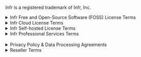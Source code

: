 Infr is a registered trademark of Infr, Inc.

<details>

{' '}
<summary> Infr Free and Open-Source Software (FOSS) License Terms </summary>

You can find a copy of our FOSS License Terms in our [GitHub repository](https://github.com/Infr/Infr-foss/blob/master/LICENSE). We license the FOSS version of Infr under the MIT License.

</details>

<details>

{' '}
<summary> Infr Cloud License Terms </summary>

These terms apply to any of our Infr Cloud plans, including Cloud Enterprise.

By signing up for a Infr Cloud License, you and any entity that you represent ("Customer") are unconditionally consenting to be bound by and are becoming a party to these Infr Subscription Terms ("Agreement") as of the date of Customer's first download of the licensed materials (the "effective date"). Customer's continued use of the software or any licensed materials provided by Infr, Inc., trading as Infr ("Infr") (or one of its affiliates and/or subsidiaries, as specified on an order form or quote), shall also constitute assent to the terms of this agreement. If these terms are considered an offer, acceptance is expressly limited to these terms. If you are executing this agreement on behalf of an organization, you represent that you have authority to do so.

## 1. License and support

1.1 Subject to the terms and conditions of this Agreement, Infr hereby grants to Customer and its Affiliates (as defined below) a limited, non-exclusive, non-transferable, non-sublicensable license for Customer’s and its Affiliates’ employees and contractors to (1) internally (a) use, reproduce, modify, prepare derivative works based upon, and display the code of Infr Cloud Edition at the tier level selected by Customer (or set forth on a Quote (as defined below), if applicable with the specifications generally promulgated by Infr from time to time (the “Software”), solely (i) for its internal use in connection with the development of Customer’s and/or its Affiliates’ own software, and (ii) at the level of usage for which Customer has paid Infr; and (b) use the documentation, training materials or other materials supplied by Infr (the “Other Infr Materials”); and (2) modify the Software and publish patches to the Software, solely at the level of usage for which Customer has paid Infr. Notwithstanding anything to the contrary, Customer agrees that Infr and/or its licensors (as applicable) retain all right, title and interest in and to all Software incorporated in such modifications and/or patches, and all such Software may only be used, copied, modified, displayed, distributed, or otherwise exploited in full compliance with this Agreement, and with a valid Infr Cloud Edition subscription for the correct level of usage. The Software and Other Infr Materials are collectively referred to herein as the “Licensed Materials.” “Affiliate” means any entity(ies) controlling, controlled by, and/or under common control with a party hereto, where “control” means the ownership of more than 50% of the voting securities in such entity. “User” means each individual end-user (person or machine) of Customer and/or its Affiliates (including, without limitation, employees, agents or consultants thereof) with access to the Licensed Materials hereunder.

1.2 Subject to the terms hereof, Infr will provide reasonable support to Customer for the Licensed Materials as set forth on the 'Features' page, for the support plan selected and paid for by Customer. Notwithstanding anything to the contrary, in the event that Customer does not reasonably comply with written specifications or instructions from Infr’s service engineers regarding any support issue or request (including without limitation, failure to make backups of Customer’s Licensed Materials) (each, a “Support Issue”), Infr may terminate its support obligations to Customer with respect to such Support Issue upon fifteen (15) days’ written notice if Customer does not cure such noncompliance within the notice period.

1.2.1 Infr will use reasonable commercial efforts to respond to support questions by Slack, email or in-app chat. The number of support questions is not limited.

## 2. Restrictions and responsibilities

2.1 Except as expressly authorized in Section 1.1, Customer will not, and will not permit any third party to: use the Licensed Materials for any purpose other than as specifically authorized in Section 1, or in such a manner that would enable any unlicensed person to access the Licensed Materials; use the Licensed Materials or any other Infr software for timesharing or service bureau purposes or for any purpose other than its and its Affiliates’ own internal use (including without limitation, sublicensing, distributing, selling, reselling any of the foregoing); except as expressly permitted herein; use the Licensed Materials in connection with any high risk or strict liability activity (including, without limitation, space travel, firefighting, police operations, power plant operation, military operations, rescue operations, hospital and medical operations or the like); use the Licensed Materials or software other than in accordance with this Agreement and in compliance with all applicable laws and regulations (including but not limited to any privacy laws, and laws and regulations concerning intellectual property, consumer and child protection, obscenity or defamation); or use the Licensed Materials in any manner that (1) is harmful, fraudulent, deceptive, threatening, abusive, harassing, tortious, defamatory, vulgar, obscene, or libelous (including without limitation, accessing any computer, computer system, network, software, or data without authorization, breaching the security of another user or system, and/or attempting to circumvent any User authentication or security process), (2) impersonates any person or entity, including without limitation any employee or representative of Infr, or (3) contains a virus, trojan horse, worm, time bomb, unsolicited bulk, commercial, or “spam” message, or other harmful computer code, file, or program (including without limitation, password guessing programs, decoders, password gatherers, keystroke loggers, cracking tools, packet sniffers, and/or encryption circumvention programs).

2.2 Customer will cooperate with Infr in connection with the performance of this Agreement by making available such personnel and information as may be reasonably required, and taking such other actions as Infr may reasonably request. Customer will also cooperate with Infr in establishing a password or other procedures for verifying that only designated employees of Customer have access to any administrative functions of the Licensed Materials. Customer shall maintain during the term of this Agreement and through the end of the third year after the date on which the final payment is made under this Agreement, books, records, contracts and accounts relating to the payments due Infr under this Agreement (collectively, the “Customer Records”). Infr may, at its sole expense, upon 30 days’ prior written notice to Customer and during Customer’s normal business hours and subject to industry-standard confidentiality obligations, hire an independent third party auditor to audit the Customer Records only to verify the amounts payable under this Agreement. If an audit reveals underpayment, then Customer shall promptly pay the deficiency to Infr plus late fees pursuant to Section 5.2. Infr shall bear the cost of an audit unless the audit reveals underpayment by more than 5% for the audited period, in which case Customer shall promptly pay Infr for the reasonable costs of the audit.

2.3 Customer will be responsible for maintaining the security of Customer’s account, passwords (including but not limited to administrative and User passwords) and files, and for all uses of Customer account with or without Customer’s knowledge or consent.

2.4 Customer will not sign up for multiple Infr Cloud Licenses under a single organization without prior written permission from Infr.

## 3. Confidentiality

3.1 Each party (the “Receiving Party”) understands that the other party (the “Disclosing Party”) has disclosed or may disclose information relating to the Disclosing Party’s technology or business (hereinafter referred to as “Proprietary Information” of the Disclosing Party). Without limiting the foregoing, the Licensed Materials are Infr Proprietary Information.

3.2 The Receiving Party agrees: (i) not to divulge to any third person any such Proprietary Information, (ii) to give access to such Proprietary Information solely to those employees with a need to have access thereto for purposes of this Agreement, and (iii) to take the same security precautions to protect against disclosure or unauthorized use of such Proprietary Information that the party takes with its own proprietary information, but in no event will a party apply less than reasonable precautions to protect such Proprietary Information. The Disclosing Party agrees that the foregoing will not apply with respect to any information that the Receiving Party can document (a) is or becomes generally available to the public without any action by, or involvement of, the Receiving Party, or (b) was in its possession or known by it prior to receipt from the Disclosing Party, or (c) was rightfully disclosed to it without restriction by a third party, or (d) was independently developed without use of any Proprietary Information of the Disclosing Party. Nothing in this Agreement will prevent the Receiving Party from disclosing Proprietary Information pursuant to any judicial or governmental order, provided that the Receiving Party gives the Disclosing Party reasonable prior notice of such disclosure to contest such order. In any event, Infr may collect data with respect to and report on the aggregate response rate and other aggregate measures of the Licensed Materials’ performance and Customer’s usage of the Licensed Materials; provided that Infr will not identify Customer as the source of any such data without Customer’s prior written consent. For the avoidance of doubt, use of a third party to host the data collected shall not be deemed a disclosure.

3.3 Each party acknowledges and agrees that the other may suffer irreparable damage in the event of a breach of the terms of Sections 1.1, 2.1 or 3.2 of this Agreement and that such party will be entitled to seek injunctive relief (without the necessity of posting a bond) in the event of any such breach.

3.4 Both parties will have the right to disclose the existence of the relationship between the parties, but not the terms and conditions of this Agreement, unless such disclosure of the Agreement terms is approved in writing by both Parties prior to such disclosure, or is included in a filing required to be made by a party with a governmental authority (provided such party will use reasonable efforts to obtain confidential treatment or a protective order) or is made on a confidential basis as reasonably necessary to potential investors or acquirers.

## 4. Intellectual property rights

4.1 Except as expressly set forth herein, Infr alone (and its licensors, where applicable) will retain all intellectual property rights relating to the Licensed Materials and any suggestions, ideas, enhancement requests, feedback, code, or other recommendations provided by Customer, its Affiliates or any third party relating to the Licensed Materials, which are hereby assigned to Infr. This Agreement is not a sale and does not convey to Customer any rights of ownership in or related to the Licensed Materials, or any intellectual property rights.

4.2 Customer shall not remove, alter or obscure any of Infr’s (or its licensors’) copyright notices, proprietary legends, trademark or service mark attributions, patent markings or other indicia of Infr’s (or its licensors’) ownership or contribution from the Licensed Materials. Additionally, Customer agrees to reproduce and include Infr’s (and its licensors’) proprietary and copyright notices on any copies of the Licensed Materials, or on any portion thereof, including reproduction of the copyright notice. Notwithstanding anything to the contrary herein, certain components of the Licensed Materials, including without limitation, any component of the Licensed Materials distributed by Infr as part of the Infr Community Edition, are licensed by third parties pursuant to the terms of certain third party licenses described in such source code annotations.

4.3 Customer and its licensors shall (and Customer hereby represents and warrants that they do) have and retain all right, title and interest (including, without limitation, sole ownership of) all software, information, content and data provided by or on behalf of Customer or made available or otherwise distributed through use of the Licensed Materials (“Content”) and the intellectual property rights with respect to that Content. If Infr receives any notice or claim that any Content, or Customer’s activities hereunder (including without limitation, with respect to any Content), infringes or violates the rights of a third party or any applicable law or regulation (a “Claim”), Customer will indemnify, defend and hold Infr harmless from all liability, damages, settlements, attorney fees and other costs and expenses in connection with any such Claim, as incurred. The immediately foregoing indemnity obligations are expressly conditioned on Infr providing Customer with prompt notice of, and reasonable cooperation and sole control over the defense and/or settlement of the applicable Claim. Subject to the foregoing, Infr may participate in the defense and/or settlement of any applicable Claim with counsel of its choosing at its own expense.

4.4 Infr will defend, indemnify and hold Customer harmless from liability and other amounts paid or payable to unaffiliated third parties resulting from the infringement or violation of any intellectual property or proprietary rights by the Licensed Materials, provided Infr is promptly notified of any and all threats, claims and proceedings related thereto and given reasonable assistance and the opportunity to assume sole control over defense and settlement thereof. Subject to the foregoing, Customer may participate in the defense and/or settlement of any claim that is indemnifiable by Infr with counsel of its choosing at its own expense. The foregoing obligations do not apply with respect to portions or components of the Licensed Materials (i) not created by Infr, (ii) that are modified after delivery by Infr, (iii) combined with other products, processes or materials where the alleged infringement relates to such combination, (iv) where Customer continues allegedly infringing activity after being notified thereof or after being informed of modifications that would have avoided the alleged infringement, or (v) where Customer’s use of the Licensed Materials is not strictly in accordance with this Agreement and all related documentation.

## 5. Payment of fees

5.1 Customer will pay Infr the then applicable fees described in the Order Form or Quote for the Licensed Materials in accordance with the terms therein (the “Fees”). If Customer’s use of the Licensed Materials exceeds the Service Capacity set forth on the Order Form or Quote or otherwise requires the payment of additional fees (per the terms of this Agreement), Customer shall be billed for such usage and Customer agrees to pay the additional fees in the manner provided herein. Infr reserves the right to change the Fees or applicable charges and to institute new charges and Fees at the end of the Initial Service Term or then current renewal term, upon thirty (30) days prior notice to Customer (which may be sent by email). If Customer believes that Infr has billed Customer incorrectly, Customer must contact Infr no later than 60 days after the closing date on the first billing statement in which the error or problem appeared, in order to receive an adjustment or credit. Inquiries should be directed to Company’s customer support department (support@Infr.com).

5.2 Infr may choose to bill through an invoice, in which case, full payment for invoices issued in any given month must be received by Infr according to the payment terms specified in the invoice. Unpaid amounts are subject to a finance charge of 1.5% per month on any outstanding balance, or the maximum permitted by law, whichever is lower, plus all expenses of collection and may result in immediate termination of Service. Customer shall be responsible for all taxes associated with the Licenses Materials other than U.S. taxes based on Infr’s net income.

5.3 Our fees do not include any taxes, levies, duties or similar governmental assessments of any nature, including, for example, value-added, sales, GST, use or withholding taxes, assessable by any jurisdiction whatsoever in relation to your purchases under this Agreement (collectively, the “Taxes”). You are solely responsible for paying all Taxes associated with your purchases hereunder. If we have a legal obligation to pay or collect Taxes for which you are responsible for under this Clause 4.3, we shall invoice you and you shall pay that amount to us unless you provide us with a valid tax exemption certificate authorised by the appropriate taxing authority. We shall calculate applicable Taxes based on your billing address as detailed on the relevant Order Form or Quote (it is your duty to inform us if Taxes should be assessed on a different address). You shall promptly notify us of any changes to any of your addresses specified in an Order Form or Quote. Taxes shall not be deducted from or set-off against the fees in the applicable Order Form or Quote.

5.4 Subject to earlier termination as provided below, this Agreement is for the Initial Service Term as specified in the Order Form or Quote, and shall be automatically renewed for additional periods of the same duration as the Initial Service Term (collectively, the “Term”), unless either party requests termination with at least thirty (30) days notice.

## 6. Termination

6.1 This Agreement shall continue until terminated in accordance with this Section 6. Either party may terminate this Agreement upon 30 days’ written notice to the other party hereto in the event that Customer has no then-current subscription with respect to the Licensed Materials.

6.2 Customer may terminate this Agreement at any time upon written notice to Infr. Either party may terminate this Agreement immediately upon 30 days’ written notice to the other party in the event of any material breach of this Agreement (including without limitation, any breach of Section 2.2 and/or failure to pay any amounts when due hereunder) by such party where such material breach is not cured during such notice period.

6.3 Either party may terminate this Agreement, without notice, (i) upon the institution by or against the other party of insolvency, receivership or bankruptcy proceedings (provided such proceedings are not dismissed within one hundred twenty (120) days of such institution), (ii) upon the other party’s making an assignment for the benefit of creditors, or (iii) upon the other party’s dissolution or ceasing to do business without a successor.

6.4 Customer’s rights to the Licensed Materials, and any licenses granted hereunder, shall terminate upon any termination of this Agreement. In the event that Customer terminates this Agreement pursuant to the second sentence of Section 6.2 above, Infr will refund to Customer a pro-rated portion of pre-paid Fees for Services not actually received by Customer as of the date of such termination. The following Sections will survive any termination of this Agreement: 2 through 6 (except for Section 4.3), and 8 through 11.

## 7. Warranty; Customer Software Security

Infr represents and warrants that (i) it has all rights and licenses necessary for it to perform its obligations hereunder, and (ii) it will not knowingly include, in any Infr software released to the public and provided to Customer hereunder, any computer code or other computer instructions, devices or techniques, including without limitation those known as disabling devices, trojans, or time bombs, that are intentionally designed to disrupt, disable, harm, infect, defraud, damage, or otherwise impede in any manner, the operation of a network, computer program or computer system or any component thereof, including its security or user data. If, at any time, Infr fails to comply with the warranty in this Section, Customer may promptly notify Infr in writing of any such noncompliance. Infr will, within thirty (30) days of receipt of such written notification, either correct the noncompliance or provide Customer with a plan for correcting the noncompliance. If the noncompliance is not corrected or if a reasonably acceptable plan for correcting them is not established during such period, Customer may terminate this Agreement as its sole and exclusive remedy for such noncompliance.

## 8. Warranty Disclaimer

EXCEPT AS EXPRESSLY STATED HEREIN, THE LICENSED MATERIALS, SOFTWARE AND Infr PROPRIETARY INFORMATION AND ANYTHING PROVIDED IN CONNECTION WITH THIS AGREEMENT ARE PROVIDED “AS-IS,” WITHOUT ANY WARRANTIES OF ANY KIND. Infr AND ITS LICENSORS HEREBY DISCLAIM ALL WARRANTIES, EXPRESS OR IMPLIED, INCLUDING, WITHOUT LIMITATION, ALL IMPLIED WARRANTIES OF MERCHANTABILITY, FITNESS FOR A PARTICULAR PURPOSE, TITLE, AND NON-INFRINGEMENT.

## 9. Limitation of liability

EXCEPT WITH RESPECT TO BREACH(ES) OF SECTION 1.1 AND/OR 2.1, IN NO EVENT WILL EITHER PARTY OR THEIR LICENSORS BE LIABLE FOR ANY INDIRECT, PUNITIVE, INCIDENTAL, SPECIAL, OR CONSEQUENTIAL DAMAGES ARISING OUT OF OR IN ANY WAY CONNECTED WITH THE USE OF THE LICENSED MATERIALS OR ANYTHING PROVIDED IN CONNECTION WITH THIS AGREEMENT, ANY DELAY OR INABILITY TO USE THE LICENSED MATERIALS OR ANYTHING PROVIDED IN CONNECTION WITH THIS AGREEMENT OR OTHERWISE ARISING FROM THIS AGREEMENT, INCLUDING WITHOUT LIMITATION, LOSS OF REVENUE OR ANTICIPATED PROFITS OR LOST BUSINESS OR LOST SALES, WHETHER BASED IN CONTRACT, TORT (INCLUDING NEGLIGENCE), STRICT LIABILITY, OR OTHERWISE, EVEN IF SUCH PARTY HAS BEEN ADVISED OF THE POSSIBILITY OF DAMAGES. EXCEPT WITH RESPECT TO BREACH(ES) OF SECTION 1.1 AND/OR 2.1, THE TOTAL LIABILITY OF EACH PARTY AND ITS LICENSORS, WHETHER BASED IN CONTRACT, TORT (INCLUDING NEGLIGENCE OR STRICT LIABILITY), OR OTHERWISE, WILL NOT EXCEED, IN THE AGGREGATE, THE GREATER OF (i) ONE THOUSAND DOLLARS ($1,000), OR (ii) THE FEES PAID TO Infr HEREUNDER IN ONE YEAR PERIOD ENDING ON THE DATE THAT A CLAIM OR DEMAND IS FIRST ASSERTED. THE FOREGOING LIMITATIONS WILL APPLY NOTWITHSTANDING ANY FAILURE OF ESSENTIAL PURPOSE OF ANY LIMITED REMEDY.

## 10. U.S. Government Matters

Notwithstanding anything else, Customer may not provide to any person or export or re-export or allow the export or re-export of the Licensed Materials or any software or anything related thereto or any direct product thereof (collectively “Controlled Subject Matter”), in violation of any restrictions, laws or regulations of the United States Department of Commerce, the United States Department of Treasury Office of Foreign Assets Control, or any other United States or foreign agency or authority. Without limiting the foregoing Customer acknowledges and agrees that the Controlled Subject Matter will not be used or transferred or otherwise exported or re-exported to countries as to which the United States maintains an embargo (collectively, “Embargoed Countries”), or to or by a national or resident thereof, or any person or entity on the U.S. Department of Treasury’s List of Specially Designated Nationals or the U.S. Department of Commerce’s Table of Denial Orders (collectively, “Designated Nationals”). The lists of Embargoed Countries and Designated Nationals are subject to change without notice. Use of the Licensed Materials is representation and warranty that the User is not located in, under the control of, or a national or resident of an Embargoed Country or Designated National. The Controlled Subject Matter may use or include encryption technology that is subject to licensing requirements under the U.S. Export Administration Regulations. As defined in FAR section 2.101, any software and documentation provided by Infr are “commercial items” and according to DFAR section 252.2277014(a)(1) and (5) are deemed to be “commercial computer software” and “commercial computer software documentation.” Consistent with DFAR section 227.7202 and FAR section 12.212, any use modification, reproduction, release, performance, display, or disclosure of such commercial software or commercial software documentation by the U.S. Government will be governed solely by the terms of this Agreement and will be prohibited except to the extent expressly permitted by the terms of this Agreement.

## 11. Miscellaneous

If any provision of this Agreement is found to be unenforceable or invalid, that provision will be limited or eliminated to the minimum extent necessary so that this Agreement will otherwise remain in full force and effect and enforceable. This Agreement is not assignable, transferable or sublicensable by either party without the other party’s prior written consent, not to be unreasonably withheld or delayed; provided that either party may transfer and/or assign this Agreement to a successor in the event of a sale of all or substantially all of its business or assets to which this Agreement relates. Both parties agree that this Agreement is the complete and exclusive statement of the mutual understanding of the parties and supersedes and cancels all previous written and oral agreements, communications and other understandings relating to the subject matter of this Agreement, and that all waivers and modifications must be in a writing signed or otherwise agreed to by each party, except as otherwise provided herein. No agency, partnership, joint venture, or employment is created as a result of this Agreement and neither party has any authority of any kind to bind the other in any respect whatsoever. In any action or proceeding to enforce rights under this Agreement, the prevailing party will be entitled to recover costs and attorneys’ fees. All notices under this Agreement will be in writing and will be deemed to have been duly given when received, if personally delivered; when receipt is electronically confirmed, if transmitted by facsimile or e-mail; and upon receipt, if sent by certified or registered mail (return receipt requested), postage prepaid. Infr will not be liable for any loss resulting from a cause over which it does not have direct control. This Agreement will be governed by the laws of the State of California, U.S.A. without regard to its conflict of laws provisions. The federal and state courts sitting in San Francisco County, California, U.S.A. will have proper and exclusive jurisdiction and venue with respect to any disputes arising from or related to the subject matter of this Agreement.

## 12. Data privacy

Customer shall ensure that any and all information or data, including without limitation, personal data, used by Customer in connection with the Agreement (“Customer Data”) is collected, processed, transferred and used in full compliance with Applicable Data Protection Laws (as defined below) and that it has all obtained all necessary authorizations and consents from any data subjects to process Customer Data. “Applicable Data Protection Laws” means any applicable laws, statutes or regulations as may be amended, extended or re-enacted from time to time which relate to personal data including without limitation (ii) from and after 25 May 2018, GDPR and any EU Member State laws implementing the GDPR; and (iii) the e-Privacy Directive 2002/58/EC, as amended and as transposed into EU Member State law and any legislation replacing the e-Privacy Directive and (b) “GDPR” means the Regulation (EU) 2016/679 of the European Parliament and of the Counsel of 27 April 2016 on the protection of natural persons with regard to the processing of personal data and on the free movement of such data, and repealing Directive 95/46/EC (General Data Protection Regulation). We may enter into a GDPR Data Processing Agreement with certain Cloud clients, depending on the nature of the installation, how data is being processed, and where it is stored. Our standard form agreement can be viewed [here](https://docs.google.com/document/d/1xfpP1SCFoI1qSKM6rEt9VqRLRUEXiKj9_0Tvv2mP928/edit?usp=sharing).

</details>

<details>
  
  <summary> Infr Self-hosted License Terms </summary>

These terms apply to any of our Self-hosted plans, including Self-hosted Enterprise.

By signing up for Infr Self-hosted License, you and any entity that you represent ("Customer") are unconditionally consenting to be bound by and are becoming a party to these Infr Subscription Terms ("Agreement") as of the date of Customer's first download of the licensed materials (the "effective date"). Customer's continued use of the software or any licensed materials provided by Infr, Inc., trading as Infr ("Infr") (or one of its affiliates and/or subsidiaries, as specified on an order form or quote), shall also constitute assent to the terms of this agreement. If these terms are considered an offer, acceptance is expressly limited to these terms. If you are executing this agreement on behalf of an organization, you represent that you have authority to do so.

## 1. License and support

1.1 Subject to the terms and conditions of this Agreement, Infr hereby grants to Customer and its Affiliates (as defined below) a limited, non-exclusive, non-transferable, non-sublicensable license for Customer’s and its Affiliates’ employees and contractors to (1) internally (a) use, reproduce, modify, prepare derivative works based upon, and display the code of Infr Self-hosted edition at the tier level selected by Customer (or set forth on an Order Form or Quote (as defined below), if applicable with the specifications generally promulgated by Infr from time to time (the “Software”), excluding Options for the Self-hosted edition unless listed on the Order Form or Quote, solely (i) for its internal use in connection with the development of Customer’s and/or its Affiliates’ own software, and (ii) for the level of event volumes for which Customer has paid Infr; and (b) use the documentation, training materials or other materials supplied by Infr (the “Other Infr Materials”); and (2) modify the Software and publish patches to the Software, solely for the level of event volumes for which Customer has paid Infr. Notwithstanding anything to the contrary, Customer agrees that Infr and/or its licensors (as applicable) retain all right, title and interest in and to all Software incorporated in such modifications and/or patches, and all such Software may only be used, copied, modified, displayed, distributed, or otherwise exploited in full compliance with this Agreement, and with a valid Infr Self-hosted edition subscription for the correct number of seats. The Software and Other Infr Materials are collectively referred to herein as the “Licensed Materials.” “Affiliate” means any entity(ies) controlling, controlled by, and/or under common control with a party hereto, where “control” means the ownership of more than 50% of the voting securities in such entity. “User” means each individual end-user (person or machine) of Customer and/or its Affiliates (including, without limitation, employees, agents or consultants thereof) with access to the Licensed Materials hereunder.

1.2 Subject to the terms hereof, Infr will provide reasonable support to Customer for the Licensed Materials as set forth on the 'Features' page, for the support plan selected and paid for by Customer. Notwithstanding anything to the contrary, in the event that Customer does not reasonably comply with written specifications or instructions from Infr’s service engineers regarding any support issue or request (including without limitation, failure to make backups of Customer’s Licensed Materials) (each, a “Support Issue”), Infr may terminate its support obligations to Customer with respect to such Support Issue upon fifteen (15) days’ written notice if Customer does not cure such noncompliance within the notice period.

1.2.1 Infr will use reasonable commercial efforts to respond to support questions by Slack, email or in-app chat within two business days. The number of support questions is not limited.

## 2. Restrictions and responsibilities

2.1 Except as expressly authorized in Section 1.1, Customer will not, and will not permit any third party to: use the Licensed Materials for any purpose other than as specifically authorized in Section 1, or in such a manner that would enable any unlicensed person to access the Licensed Materials; use the Licensed Materials or any other Infr software for timesharing or service bureau purposes or for any purpose other than its and its Affiliates’ own internal use (including without limitation, sublicensing, distributing, selling, reselling any of the foregoing); except as expressly permitted herein; use the Licensed Materials in connection with any high risk or strict liability activity (including, without limitation, space travel, firefighting, police operations, power plant operation, military operations, rescue operations, hospital and medical operations or the like); use the Licensed Materials or software other than in accordance with this Agreement and in compliance with all applicable laws and regulations (including but not limited to any privacy laws, and laws and regulations concerning intellectual property, consumer and child protection, obscenity or defamation); or use the Licensed Materials in any manner that (1) is harmful, fraudulent, deceptive, threatening, abusive, harassing, tortious, defamatory, vulgar, obscene, or libelous (including without limitation, accessing any computer, computer system, network, software, or data without authorization, breaching the security of another user or system, and/or attempting to circumvent any User authentication or security process), (2) impersonates any person or entity, including without limitation any employee or representative of Infr, or (3) contains a virus, trojan horse, worm, time bomb, unsolicited bulk, commercial, or “spam” message, or other harmful computer code, file, or program (including without limitation, password guessing programs, decoders, password gatherers, keystroke loggers, cracking tools, packet sniffers, and/or encryption circumvention programs).

2.2 Customer will cooperate with Infr in connection with the performance of this Agreement by making available such personnel and information as may be reasonably required, and taking such other actions as Infr may reasonably request. Customer will also cooperate with Infr in establishing a password or other procedures for verifying that only designated employees of Customer have access to any administrative functions of the Licensed Materials. Customer shall maintain during the term of this Agreement and through the end of the third year after the date on which the final payment is made under this Agreement, books, records, contracts and accounts relating to the payments due Infr under this Agreement (collectively, the “Customer Records”). Infr may, at its sole expense, upon 30 days’ prior written notice to Customer and during Customer’s normal business hours and subject to industry-standard confidentiality obligations, hire an independent third party auditor to audit the Customer Records only to verify the amounts payable under this Agreement. If an audit reveals underpayment, then Customer shall promptly pay the deficiency to Infr plus late fees pursuant to Section 5.2. Infr shall bear the cost of an audit unless the audit reveals underpayment by more than 5% for the audited period, in which case Customer shall promptly pay Infr for the reasonable costs of the audit.

2.3 Customer will be responsible for maintaining the security of Customer’s account, passwords (including but not limited to administrative and User passwords) and files, and for all uses of Customer account with or without Customer’s knowledge or consent.

2.4 Customer will not air gap their Infr Self-hosted instance without prior permission from Infr, as this prevents us from being able to bill you correctly based on usage.

## 3. Confidentiality

3.1 Each party (the “Receiving Party”) understands that the other party (the “Disclosing Party”) has disclosed or may disclose information relating to the Disclosing Party’s technology or business (hereinafter referred to as “Proprietary Information” of the Disclosing Party). Without limiting the foregoing, the Licensed Materials are Infr Proprietary Information.

3.2 The Receiving Party agrees: (i) not to divulge to any third person any such Proprietary Information, (ii) to give access to such Proprietary Information solely to those employees with a need to have access thereto for purposes of this Agreement, and (iii) to take the same security precautions to protect against disclosure or unauthorized use of such Proprietary Information that the party takes with its own proprietary information, but in no event will a party apply less than reasonable precautions to protect such Proprietary Information. The Disclosing Party agrees that the foregoing will not apply with respect to any information that the Receiving Party can document (a) is or becomes generally available to the public without any action by, or involvement of, the Receiving Party, or (b) was in its possession or known by it prior to receipt from the Disclosing Party, or (c) was rightfully disclosed to it without restriction by a third party, or (d) was independently developed without use of any Proprietary Information of the Disclosing Party. Nothing in this Agreement will prevent the Receiving Party from disclosing Proprietary Information pursuant to any judicial or governmental order, provided that the Receiving Party gives the Disclosing Party reasonable prior notice of such disclosure to contest such order. In any event, Infr may collect data with respect to and report on the aggregate response rate and other aggregate measures of the Licensed Materials’ performance and Customer’s usage of the Licensed Materials; provided that Infr will not identify Customer as the source of any such data without Customer’s prior written consent. For the avoidance of doubt, use of a third party to host the data collected shall not be deemed a disclosure.

3.3 Each party acknowledges and agrees that the other may suffer irreparable damage in the event of a breach of the terms of Sections 1.1, 2.1 or 3.2 of this Agreement and that such party will be entitled to seek injunctive relief (without the necessity of posting a bond) in the event of any such breach.

3.4 Both parties will have the right to disclose the existence of the relationship between the parties, but not the commercial terms of this Agreement, unless such disclosure of the Agreement terms is approved in writing by both Parties prior to such disclosure, or is included in a filing required to be made by a party with a governmental authority (provided such party will use reasonable efforts to obtain confidential treatment or a protective order) or is made on a confidential basis as reasonably necessary to potential investors or acquirers.

## 4. Intellectual property rights

4.1 Except as expressly set forth herein, Infr alone (and its licensors, where applicable) will retain all intellectual property rights relating to the Licensed Materials and any suggestions, ideas, enhancement requests, feedback, code, or other recommendations provided by Customer, its Affiliates or any third party relating to the Licensed Materials, which are hereby assigned to Infr. This Agreement is not a sale and does not convey to Customer any rights of ownership in or related to the Licensed Materials, or any intellectual property rights.

4.2 Customer shall not remove, alter or obscure any of Infr’s (or its licensors’) copyright notices, proprietary legends, trademark or service mark attributions, patent markings or other indicia of Infr’s (or its licensors’) ownership or contribution from the Licensed Materials. Additionally, Customer agrees to reproduce and include Infr’s (and its licensors’) proprietary and copyright notices on any copies of the Licensed Materials, or on any portion thereof, including reproduction of the copyright notice. Notwithstanding anything to the contrary herein, certain components of the Licensed Materials, including without limitation, any component of the Licensed Materials distributed by Infr as part of the Infr Community Edition, are licensed by third parties pursuant to the terms of certain third party licenses described in such source code annotations.

4.3 Customer and its licensors shall (and Customer hereby represents and warrants that they do) have and retain all right, title and interest (including, without limitation, sole ownership of) all software, information, content and data provided by or on behalf of Customer or made available or otherwise distributed through use of the Licensed Materials (“Content”) and the intellectual property rights with respect to that Content. If Infr receives any notice or claim that any Content, or Customer’s activities hereunder (including without limitation, with respect to any Content), infringes or violates the rights of a third party or any applicable law or regulation (a “Claim”), Customer will indemnify, defend and hold Infr harmless from all liability, damages, settlements, attorney fees and other costs and expenses in connection with any such Claim, as incurred. The immediately foregoing indemnity obligations are expressly conditioned on Infr providing Customer with prompt notice of, and reasonable cooperation and sole control over the defense and/or settlement of the applicable Claim. Subject to the foregoing, Infr may participate in the defense and/or settlement of any applicable Claim with counsel of its choosing at its own expense.

4.4 Infr will defend, indemnify and hold Customer harmless from liability and other amounts paid or payable to unaffiliated third parties resulting from the infringement or violation of any intellectual property or proprietary rights by the Licensed Materials, provided Infr is promptly notified of any and all threats, claims and proceedings related thereto and given reasonable assistance and the opportunity to assume sole control over defense and settlement thereof. Subject to the foregoing, Customer may participate in the defense and/or settlement of any claim that is indemnifiable by Infr with counsel of its choosing at its own expense. The foregoing obligations do not apply with respect to portions or components of the Licensed Materials (i) not created by Infr, (ii) that are modified after delivery by Infr, (iii) combined with other products, processes or materials where the alleged infringement relates to such combination, (iv) where Customer continues allegedly infringing activity after being notified thereof or after being informed of modifications that would have avoided the alleged infringement, or (v) where Customer’s use of the Licensed Materials is not strictly in accordance with this Agreement and all related documentation.

## 5. Payment of fees

5.1 Customer will pay Infr the then applicable fees described in the Order Form or Quote for the Licensed Materials in accordance with the terms therein (the “Fees”). If Customer’s use of the Licensed Materials exceeds the Service Capacity set forth on the Order Form or Quote or otherwise requires the payment of additional fees (per the terms of this Agreement), Customer shall be billed for such usage and Customer agrees to pay the additional fees in the manner provided herein. Infr reserves the right to change the Fees or applicable charges and to institute new charges and Fees at the end of the Initial Service Term or then current renewal term, upon thirty (30) days prior notice to Customer (which may be sent by email). If Customer believes that Infr has billed Customer incorrectly, Customer must contact Infr no later than 60 days after the closing date on the first billing statement in which the error or problem appeared, in order to receive an adjustment or credit. Inquiries should be directed to Company’s customer support department (support@Infr.com).

5.2 Infr may choose to bill through an invoice, in which case, full payment for invoices issued in any given month must be received by Infr according to the payment terms specified in the invoice. Unpaid amounts are subject to a finance charge of 1.5% per month on any outstanding balance, or the maximum permitted by law, whichever is lower, plus all expenses of collection and may result in immediate termination of Service. Customer shall be responsible for all taxes associated with the Licenses Materials other than U.S. taxes based on Infr’s net income.

5.3 Our fees do not include any taxes, levies, duties or similar governmental assessments of any nature, including, for example, value-added, sales, GST, use or withholding taxes, assessable by any jurisdiction whatsoever in relation to your purchases under this Agreement (collectively, the “Taxes”). You are solely responsible for paying all Taxes associated with your purchases hereunder. If we have a legal obligation to pay or collect Taxes for which you are responsible for under this Clause 4.3, we shall invoice you and you shall pay that amount to us unless you provide us with a valid tax exemption certificate authorised by the appropriate taxing authority. We shall calculate applicable Taxes based on your billing address as detailed on the relevant Order Form or Quote (it is your duty to inform us if Taxes should be assessed on a different address). You shall promptly notify us of any changes to any of your addresses specified in a Order Form or Quote. Taxes shall not be deducted from or set-off against the fees in the applicable Order Form or Quote.

5.4 Subject to earlier termination as provided below, this Agreement is for the Initial Service Term as specified in the Order Form or Quote, and shall be automatically renewed for additional periods of the same duration as the Initial Service Term (collectively, the “Term”), unless either party requests termination with at least thirty (30) days notice.

## 6. Termination

6.1 This Agreement shall continue until terminated in accordance with this Section 6. Either party may terminate this Agreement upon 30 days’ written notice to the other party hereto in the event that Customer has no then-current subscription with respect to the Licensed Materials.

6.2 Customer may terminate this Agreement at any time upon written notice to Infr. Either party may terminate this Agreement immediately upon 30 days’ written notice to the other party in the event of any material breach of this Agreement (including without limitation, any breach of Section 2.2 and/or failure to pay any amounts when due hereunder) by such party where such material breach is not cured during such notice period.

6.3 Either party may terminate this Agreement, without notice, (i) upon the institution by or against the other party of insolvency, receivership or bankruptcy proceedings (provided such proceedings are not dismissed within one hundred twenty (120) days of such institution), (ii) upon the other party’s making an assignment for the benefit of creditors, or (iii) upon the other party’s dissolution or ceasing to do business without a successor.

6.4 Customer’s rights to the Licensed Materials, and any licenses granted hereunder, shall terminate upon any termination of this Agreement. In the event that Customer terminates this Agreement pursuant to the second sentence of Section 6.2 above, Infr will refund to Customer a pro-rated portion of pre-paid Fees for Services not actually received by Customer as of the date of such termination. The following Sections will survive any termination of this Agreement: 2 through 6 (except for Section 4.3), and 8 through 11.

## 7. Warranty; Customer Software Security

Infr represents and warrants that (i) it has all rights and licenses necessary for it to perform its obligations hereunder, and (ii) it will not knowingly include, in any Infr software released to the public and provided to Customer hereunder, any computer code or other computer instructions, devices or techniques, including without limitation those known as disabling devices, trojans, or time bombs, that are intentionally designed to disrupt, disable, harm, infect, defraud, damage, or otherwise impede in any manner, the operation of a network, computer program or computer system or any component thereof, including its security or user data. If, at any time, Infr fails to comply with the warranty in this Section, Customer may promptly notify Infr in writing of any such noncompliance. Infr will, within thirty (30) days of receipt of such written notification, either correct the noncompliance or provide Customer with a plan for correcting the noncompliance. If the noncompliance is not corrected or if a reasonably acceptable plan for correcting them is not established during such period, Customer may terminate this Agreement as its sole and exclusive remedy for such noncompliance.

## 8. Warranty Disclaimer

EXCEPT AS EXPRESSLY STATED HEREIN, THE LICENSED MATERIALS, SOFTWARE AND Infr PROPRIETARY INFORMATION AND ANYTHING PROVIDED IN CONNECTION WITH THIS AGREEMENT ARE PROVIDED “AS-IS,” WITHOUT ANY WARRANTIES OF ANY KIND. Infr AND ITS LICENSORS HEREBY DISCLAIM ALL WARRANTIES, EXPRESS OR IMPLIED, INCLUDING, WITHOUT LIMITATION, ALL IMPLIED WARRANTIES OF MERCHANTABILITY, FITNESS FOR A PARTICULAR PURPOSE, TITLE, AND NON-INFRINGEMENT.

## 9. Limitation of liability

EXCEPT WITH RESPECT TO BREACH(ES) OF SECTION 1.1 AND/OR 2.1, IN NO EVENT WILL EITHER PARTY OR THEIR LICENSORS BE LIABLE FOR ANY INDIRECT, PUNITIVE, INCIDENTAL, SPECIAL, OR CONSEQUENTIAL DAMAGES ARISING OUT OF OR IN ANY WAY CONNECTED WITH THE USE OF THE LICENSED MATERIALS OR ANYTHING PROVIDED IN CONNECTION WITH THIS AGREEMENT, ANY DELAY OR INABILITY TO USE THE LICENSED MATERIALS OR ANYTHING PROVIDED IN CONNECTION WITH THIS AGREEMENT OR OTHERWISE ARISING FROM THIS AGREEMENT, INCLUDING WITHOUT LIMITATION, LOSS OF REVENUE OR ANTICIPATED PROFITS OR LOST BUSINESS OR LOST SALES, WHETHER BASED IN CONTRACT, TORT (INCLUDING NEGLIGENCE), STRICT LIABILITY, OR OTHERWISE, EVEN IF SUCH PARTY HAS BEEN ADVISED OF THE POSSIBILITY OF DAMAGES. EXCEPT WITH RESPECT TO BREACH(ES) OF SECTION 1.1 AND/OR 2.1, THE TOTAL LIABILITY OF EACH PARTY AND ITS LICENSORS, WHETHER BASED IN CONTRACT, TORT (INCLUDING NEGLIGENCE OR STRICT LIABILITY), OR OTHERWISE, WILL NOT EXCEED, IN THE AGGREGATE, THE GREATER OF (i) ONE THOUSAND DOLLARS ($1,000), OR (ii) THE FEES PAID TO Infr HEREUNDER IN ONE YEAR PERIOD ENDING ON THE DATE THAT A CLAIM OR DEMAND IS FIRST ASSERTED. THE FOREGOING LIMITATIONS WILL APPLY NOTWITHSTANDING ANY FAILURE OF ESSENTIAL PURPOSE OF ANY LIMITED REMEDY.

## 10. U.S. Government Matters

Notwithstanding anything else, Customer may not provide to any person or export or re-export or allow the export or re-export of the Licensed Materials or any software or anything related thereto or any direct product thereof (collectively “Controlled Subject Matter”), in violation of any restrictions, laws or regulations of the United States Department of Commerce, the United States Department of Treasury Office of Foreign Assets Control, or any other United States or foreign agency or authority. Without limiting the foregoing Customer acknowledges and agrees that the Controlled Subject Matter will not be used or transferred or otherwise exported or re-exported to countries as to which the United States maintains an embargo (collectively, “Embargoed Countries”), or to or by a national or resident thereof, or any person or entity on the U.S. Department of Treasury’s List of Specially Designated Nationals or the U.S. Department of Commerce’s Table of Denial Orders (collectively, “Designated Nationals”). The lists of Embargoed Countries and Designated Nationals are subject to change without notice. Use of the Licensed Materials is representation and warranty that the User is not located in, under the control of, or a national or resident of an Embargoed Country or Designated National. The Controlled Subject Matter may use or include encryption technology that is subject to licensing requirements under the U.S. Export Administration Regulations. As defined in FAR section 2.101, any software and documentation provided by Infr are “commercial items” and according to DFAR section 252.2277014(a)(1) and (5) are deemed to be “commercial computer software” and “commercial computer software documentation.” Consistent with DFAR section 227.7202 and FAR section 12.212, any use modification, reproduction, release, performance, display, or disclosure of such commercial software or commercial software documentation by the U.S. Government will be governed solely by the terms of this Agreement and will be prohibited except to the extent expressly permitted by the terms of this Agreement.

## 11. Miscellaneous

If any provision of this Agreement is found to be unenforceable or invalid, that provision will be limited or eliminated to the minimum extent necessary so that this Agreement will otherwise remain in full force and effect and enforceable. This Agreement is not assignable, transferable or sublicensable by either party without the other party’s prior written consent, not to be unreasonably withheld or delayed; provided that either party may transfer and/or assign this Agreement to a successor in the event of a sale of all or substantially all of its business or assets to which this Agreement relates. Both parties agree that this Agreement is the complete and exclusive statement of the mutual understanding of the parties and supersedes and cancels all previous written and oral agreements, communications and other understandings relating to the subject matter of this Agreement, and that all waivers and modifications must be in a writing signed or otherwise agreed to by each party, except as otherwise provided herein. No agency, partnership, joint venture, or employment is created as a result of this Agreement and neither party has any authority of any kind to bind the other in any respect whatsoever. In any action or proceeding to enforce rights under this Agreement, the prevailing party will be entitled to recover costs and attorneys’ fees. All notices under this Agreement will be in writing and will be deemed to have been duly given when received, if personally delivered; when receipt is electronically confirmed, if transmitted by facsimile or e-mail; and upon receipt, if sent by certified or registered mail (return receipt requested), postage prepaid. Infr will not be liable for any loss resulting from a cause over which it does not have direct control. This Agreement will be governed by the laws of the State of California, U.S.A. without regard to its conflict of laws provisions. The federal and state courts sitting in San Francisco County, California, U.S.A. will have proper and exclusive jurisdiction and venue with respect to any disputes arising from or related to the subject matter of this Agreement.

## 12. Data privacy

Where we process any customer personal data in connection with this Agreement, we can enter into a separate GDPR Data Processing Agreement upon request, the exact terms of which will vary depending on the nature of the installation, how personal data is being processed, and where it is stored. Our standard form agreement can be viewed [here](https://docs.google.com/document/d/1xfpP1SCFoI1qSKM6rEt9VqRLRUEXiKj9_0Tvv2mP928/edit?usp=sharing).

</details>

<details>

{' '}
<summary> Infr Professional Services Terms </summary>

These terms apply if Infr provides you with additional professional services as part of your contract, or if we undertake one-off pieces of work for you to support with your Infr installation that are not covered by our usual support terms.

## 1. Services

1.1 Infr will provide Customer with software-related professional services (“Services”) as set forth in, one or more, mutually agreed to and signed, Order Form or Quote, which shall contain without limitation, a description of the Services, the Services rate(s) and payment terms (each an “SOW”). The parties agree that SOWs may not be complete statements of Services required by Customer and additional Services may be required which would be difficult to determine as of the date of this Service Agreement or of the applicable SOW. At Customer’s request, the SOW may include an estimate of charges for the Services, but such estimate shall not be binding on Infr or convert the SOW into a fixed price contract with respect to such Services. Infr is under no obligation to perform any Services other than pursuant to an SOW. Notwithstanding the foregoing, if Infr performs Services at the direction of Customer and the parties have not signed an SOW for such Services, then such Services shall be subject to all terms and conditions of this Service Agreement, and Infr’s then-current rates for such Services shall apply. Infr may provide Services through its third-party contractors but, in all such cases, Infr will remain subject to the obligations hereunder.

1.2 Conditions On Providing Services. Customer must assign a project manager who will assume responsibility for management of the project for which the Services are provided. Customer will establish the overall project direction, including assigning and managing the Customer’s project personnel team. Customer must provide Infr with such facilities, equipment and support as are reasonably necessary for Infr to provide Services, including remote access to the hardware and systems software configuration on which Infr supports use of the computer software programs licensed by Infr to Customer. Infr owns and will own all right, title and interest to the Services and any work product generated from the Services (“Work Product”), and Customer will execute and deliver to Infr any documents reasonably necessary to vest in Infr all right, title and interest therein. Work Product does not include Customer’s pre-existing intellectual property or data. Subject to the terms and conditions of this Service Agreement and the applicable license agreement governing Customer’s use of Infr’s software, and expressly conditioned on Customer’s compliance with the terms of such agreements, Infr grants Customer a perpetual, non-exclusive, non-transferable license (without the right to sublease or sublicense) to use and copy for use the Work Product for Customer’s own, internal computing operations.

1.3 Scheduling of Services. The parties will work together to determine a mutually agreed upon schedule based on the availability of Infr resources and the agreed-upon project timeline. Services are non- cancellable. Accordingly, upon execution of an SOW, Customer will be liable for the entire amount quoted under the SOW.

## 2. Payment and Taxes

2.1 Payment. Unless otherwise stated in the applicable SOW, Infr will invoice Customer for all Services and applicable charges, as Infr renders the Services or charges are incurred, as applicable. Any unpaid fees are subject to a finance charge of one percent (1.0%) per month, or the maximum permitted by law, whichever is lower, plus all expenses of collection, including reasonable attorneys’ fees.

2.2 Taxes. Fees under this Service Agreement are exclusive of all taxes, including national, state or provincial and local use, sales, value-added, property and similar taxes, if any. Customer agrees to pay such taxes (excluding US taxes based on Infr’s net income) unless Customer has provided Infr with a valid exemption certificate. In the case of any withholding requirements, Customer will pay any required withholding itself and will not reduce the amount paid to Infr on account thereof.

## 3. Confidentiality

3.1 Each party (the “Receiving Party”) understands that the other party (the “Disclosing Party”) has disclosed or may disclose information relating to the Disclosing Party’s technology or business (hereinafter referred to as “Proprietary Information” of the Disclosing Party). Without limiting the foregoing, the Licensed Materials are Infr Proprietary Information.

3.2 The Receiving Party agrees: (i) not to divulge to any third person any such Proprietary Information, (ii) to give access to such Proprietary Information solely to those employees with a need to have access thereto for purposes of this Service Agreement, and (iii) to take the same security precautions to protect against disclosure or unauthorized use of such Proprietary Information that the party takes with its own proprietary information, but in no event will a party apply less than reasonable precautions to protect such Proprietary Information. The Disclosing Party agrees that the foregoing will not apply with respect to any information that the Receiving Party can document (a) is or becomes generally available to the public without any action by, or involvement of, the Receiving Party, or (b) was in its possession or known by it prior to receipt from the Disclosing Party, or (c) was rightfully disclosed to it without restriction by a third party, or (d) was independently developed without use of any Proprietary Information of the Disclosing Party. Nothing in this Service Agreement will prevent the Receiving Party from disclosing Proprietary Information pursuant to any judicial or governmental order, provided that the Receiving Party gives the Disclosing Party reasonable prior notice of such disclosure to contest such order.

3.3 Each party acknowledges and agrees that the other may suffer irreparable damage in the event of a breach of the terms of Section 3of this Service Agreement and that such party will be entitled to seek injunctive relief (without the necessity of posting a bond) in the event of any such breach.

3.4 Both parties will have the right to disclose the existence but not the terms and conditions of this Service Agreement, unless such disclosure is approved in writing by both Parties prior to such disclosure, or is included in a filing required to be made by a party with a governmental authority (provided such party will use reasonable efforts to obtain confidential treatment or a protective order) or is made on a confidential basis as reasonably necessary to potential investors or acquirers.

## 4. Termination

4.1 This Service Agreement shall continue until terminated in accordance with this Section 4. Either party may terminate this Service Agreement upon 15 days’ written notice to the other party hereto in the event that Customer has no outstanding SOWs in effect.

4.2 Either party may terminate this Service Agreement immediately upon 15 days’ written notice to the other party in the event of any material breach of this Service Agreement (including without limitation, failure to pay any amounts when due hereunder) by such party where such material breach is not cured during such notice period.

4.3 Either party may terminate this Service Agreement, without notice, (i) upon the institution by or against the other party of insolvency, receivership or bankruptcy proceedings (provided such proceedings are not dismissed within one hundred twenty (120) days of such institution), (ii) upon the other party’s making an assignment for the benefit of creditors, or (iii) upon the other party’s dissolution or ceasing to do business without a successor.

4.4 The following Sections will survive any termination of this Service Agreement: 2 through 4 and 6 through 8.

## 5. Warranty

Infr represents and warrants that (i) during the term of the applicable SOW and continuing for ninety (90) days after the completion of Services pursuant to that SOW, Infr will render all Services under such SOW with reasonable care and skill. If, at any time, Infr fails to comply with the warranty in this Section, Customer may promptly notify Infr in writing of any such noncompliance. Infr will, within thirty (30) days of receipt of such written notification, either correct the noncompliance or provide Customer with a plan for correcting the noncompliance. If the noncompliance is not corrected or if a reasonably acceptable plan for correcting them is not established during such period, Customer may terminate this Service Agreement as its sole and exclusive remedy for such noncompliance.

## 6. Warrant Disclaimer

THE SERVICES AND ANYTHING PROVIDED IN CONNECTION WITH THIS SERVICE AGREEMENT ARE PROVIDED “AS-IS,” WITHOUT ANY WARRANTIES OF ANY KIND. Infr AND ITS LICENSORS HEREBY DISCLAIM ALL WARRANTIES, EXPRESS OR IMPLIED, INCLUDING, WITHOUT LIMITATION, ALL IMPLIED WARRANTIES OF MERCHANTABILITY, FITNESS FOR A PARTICULAR PURPOSE, TITLE, AND NON-INFRINGEMENT.

## 7. Limitation of Liability

IN NO EVENT WILL EITHER PARTY BE LIABLE FOR ANY INDIRECT, PUNITIVE, INCIDENTAL, SPECIAL, OR CONSEQUENTIAL DAMAGES ARISING OUT OF OR IN ANY WAY CONNECTED WITH THE SERVICES OR ANYTHING PROVIDED IN CONNECTION WITH THIS SERVICE AGREEMENT, INCLUDING WITHOUT LIMITATION, LOSS OF REVENUE OR ANTICIPATED PROFITS OR LOST BUSINESS OR LOST SALES, WHETHER BASED IN CONTRACT, TORT (INCLUDING NEGLIGENCE), STRICT LIABILITY, OR OTHERWISE, EVEN IF SUCH PARTY HAS BEEN ADVISED OF THE POSSIBILITY OF DAMAGES. THE TOTAL LIABILITY OF EACH PARTY, WHETHER BASED IN CONTRACT, TORT (INCLUDING NEGLIGENCE OR STRICT LIABILITY), OR OTHERWISE, WILL NOT EXCEED, IN THE AGGREGATE, THE GREATER OF (i) ONE THOUSAND DOLLARS ($1,000), OR (ii) THE FEES PAID OR PAYABLE TO Infr HEREUNDER IN ONE YEAR PERIOD ENDING ON THE DATE THAT A CLAIM OR DEMAND IS FIRST ASSERTED. THE FOREGOING LIMITATIONS WILL APPLY NOTWITHSTANDING ANY FAILURE OF ESSENTIAL PURPOSE OF ANY LIMITED REMEDY.

## 8. Miscellaneous

If any provision of this Service Agreement is found to be unenforceable or invalid, that provision will be limited or eliminated to the minimum extent necessary so that this Service Agreement will otherwise remain in full force and effect and enforceable. This Service Agreement is not assignable, transferable or sublicensable by either party without the other party’s prior written consent, not to be unreasonably withheld or delayed; provided that either party may transfer and/or assign this Service Agreement to a successor in the event of a sale of all or substantially all of its business or assets to which this Service Agreement relates. Both parties agree that this Service Agreement, including each SOW which incorporates these terms, is the complete and exclusive statement of the mutual understanding of the parties and supersedes and cancels all previous written and oral agreements, communications and other understandings relating to the subject matter of this Service Agreement, and that all waivers and modifications must be in a writing signed or otherwise agreed to by each party, except as otherwise provided herein. No agency, partnership, joint venture, or employment is created as a result of this Service Agreement and neither party has any authority of any kind to bind the other in any respect whatsoever. In any action or proceeding to enforce rights under this Service Agreement, the prevailing party will be entitled to recover costs and attorneys’ fees. All notices under this Service Agreement will be in writing and will be deemed to have been duly given when received, if personally delivered; when receipt is electronically confirmed, if transmitted by facsimile or e-mail; and upon receipt, if sent by certified or registered mail (return receipt requested), postage prepaid. Infr will not be liable for any loss resulting from a cause over which it does not have direct control. This Service Agreement will be governed by the laws of the State of California, U.S.A. without regard to its conflict of laws provisions. The federal and state courts sitting in San Francisco County, California, U.S.A. will have proper and exclusive jurisdiction and venue with respect to any disputes arising from or related to the subject matter of this Service Agreement.

## 9. Data privacy

Where we process any customer personal data in connection with this Service Agreement, we can enter into a separate GDPR Data Processing Agreement upon request, the exact terms of which will vary depending on the nature of the installation how personal data is being processed, and where it is stored. Our standard form agreement can be viewed [here](https://docs.google.com/document/d/1xfpP1SCFoI1qSKM6rEt9VqRLRUEXiKj9_0Tvv2mP928/edit#heading=h.n3rcq0an4uue).

</details>

<br />

<details>

{' '}
<summary> Privacy Policy & Data Processing Agreements </summary>

Our Privacy Policy is maintained [here](/privacy).

If you need to enter into a Data Processing Agreement with us, please make a copy of our [standard form agreement here](https://docs.google.com/document/d/1xfpP1SCFoI1qSKM6rEt9VqRLRUEXiKj9_0Tvv2mP928/edit#heading=h.n3rcq0an4uue), add your details, and send a signed copy to privacy@Infr.com - we will sign and send this back to you.

</details>

<details>

<summary> Reseller Terms </summary>

If you are interested in becoming a Infr reseller, you can view our standard form reseller agreement [here](https://docs.google.com/document/d/1ZR-ZFn-Xin3ho7Yg1uU1TNqMZUIY14guWRREq_jAdV8/edit?usp=sharing).

For any inquiries, please email marketplace+reseller@Infr.com. We can also provide an End User Licence Agreement ('EULA') for your client(s) to agree to.

</details>
